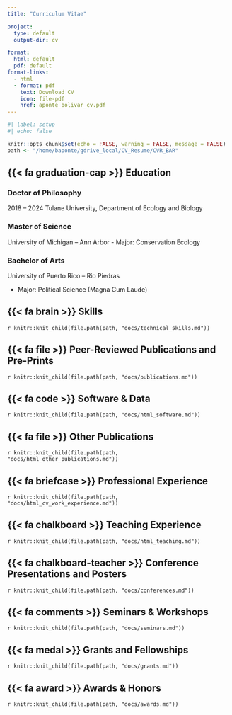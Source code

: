 ```yaml
---
title: "Curriculum Vitae"

project:
  type: default
  output-dir: cv

format: 
  html: default
  pdf: default
format-links:
  - html
  - format: pdf    
    text: Download CV
    icon: file-pdf
    href: aponte_bolivar_cv.pdf
---
```


```r
#| label: setup
#| echo: false

knitr::opts_chunk$set(echo = FALSE, warning = FALSE, message = FALSE)
path <- "/home/baponte/gdrive_local/CV_Resume/CVR_BAR"
```

## {{< fa graduation-cap >}} Education



### Doctor of Philosophy 
[2018 – 2024]{.cv-date}
Tulane University, Department of Ecology and Biology 

### Master of Science
University of Michigan – Ann Arbor
-   Major: Conservation Ecology

### Bachelor of Arts
University of Puerto Rico – Rio Piedras

-   Major: Political Science (Magna Cum Laude)

## {{< fa brain >}} Skills

<!-- ## {{< fa cogs >}} Technical -->

`r knitr::knit_child(file.path(path, "docs/technical_skills.md"))`

## {{< fa file >}} Peer-Reviewed Publications and Pre-Prints

`r knitr::knit_child(file.path(path, "docs/publications.md"))`

## {{< fa code >}} Software & Data

`r knitr::knit_child(file.path(path, "docs/html_software.md"))`

## {{< fa file >}} Other Publications

`r knitr::knit_child(file.path(path, "docs/html_other_publications.md"))`

## {{< fa briefcase >}} Professional Experience

`r knitr::knit_child(file.path(path, "docs/html_cv_work_experience.md"))`

## {{< fa chalkboard >}} Teaching Experience

`r knitr::knit_child(file.path(path, "docs/html_teaching.md"))`

## {{< fa chalkboard-teacher >}} Conference Presentations and Posters

`r knitr::knit_child(file.path(path, "docs/conferences.md"))`

## {{< fa comments >}} Seminars & Workshops

`r knitr::knit_child(file.path(path, "docs/seminars.md"))`

## {{< fa medal >}} Grants and Fellowships

`r knitr::knit_child(file.path(path, "docs/grants.md"))`

## {{< fa award >}} Awards & Honors

`r knitr::knit_child(file.path(path, "docs/awards.md"))`

<!-- ## {{< fa users-cog >}} Communities and Organizations -->

<!-- ![](../assets/img/dsh.webp){width="60px" fig-alt="Data Science Hangout logo" style="padding-right:1em"} [Posit Data Science Hangout](https://posit.co/data-science-hangout/) -->

<!-- ![](../assets/img/r4ds.webp){width="60px" fig-alt="R4DS logo" style="padding-right:1em"} [R4DS Learning Community](https://rfordatasci.com/) -->
